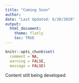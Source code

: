 ```yaml
---
title: "Coming Soon"
author:
date: "Last Updated: 6/20/2020"
output: 
  html_document:
    theme: flatly
    toc: TRUE 
---
```


```r
knitr::opts_chunk$set(
  comment = NA,
  warning = FALSE,
  message = FALSE)
```


Content still being developed
